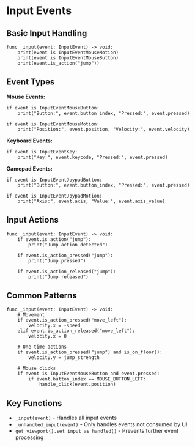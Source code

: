 # Input Events

## Basic Input Handling

```gdscript
func _input(event: InputEvent) -> void:
    print(event is InputEventMouseMotion)
    print(event is InputEventMouseButton)
    print(event.is_action("jump"))
```

## Event Types

**Mouse Events:**
```gdscript
if event is InputEventMouseButton:
    print("Button:", event.button_index, "Pressed:", event.pressed)
    
if event is InputEventMouseMotion:
    print("Position:", event.position, "Velocity:", event.velocity)
```

**Keyboard Events:**
```gdscript
if event is InputEventKey:
    print("Key:", event.keycode, "Pressed:", event.pressed)
```

**Gamepad Events:**
```gdscript
if event is InputEventJoypadButton:
    print("Button:", event.button_index, "Pressed:", event.pressed)
    
if event is InputEventJoypadMotion:
    print("Axis:", event.axis, "Value:", event.axis_value)
```

## Input Actions

```gdscript
func _input(event: InputEvent) -> void:
    if event.is_action("jump"):
        print("Jump action detected")
    
    if event.is_action_pressed("jump"):
        print("Jump pressed")
    
    if event.is_action_released("jump"):
        print("Jump released")
```

## Common Patterns

```gdscript
func _input(event: InputEvent) -> void:
    # Movement
    if event.is_action_pressed("move_left"):
        velocity.x = -speed
    elif event.is_action_released("move_left"):
        velocity.x = 0
    
    # One-time actions
    if event.is_action_pressed("jump") and is_on_floor():
        velocity.y = jump_strength
    
    # Mouse clicks
    if event is InputEventMouseButton and event.pressed:
        if event.button_index == MOUSE_BUTTON_LEFT:
            handle_click(event.position)
```

## Key Functions

- `_input(event)` - Handles all input events
- `_unhandled_input(event)` - Only handles events not consumed by UI
- `get_viewport().set_input_as_handled()` - Prevents further event processing